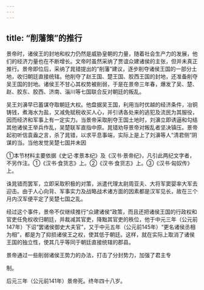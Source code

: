 ```yaml
---
---
---
```

title: “削藩策”的推行
---



景帝时，诸侯王的封地和权力仍然是威胁皇朝的力量，随着社会生产力的发展，他们的经济力量也在不断增长。文帝时虽然采纳了贾谊众建诸侯的主张，但并未真正推行。景帝即位后，采纳了晁错提出的“削藩”建议，逐步削夺诸侯王国的一部分土地，收归朝廷直接统辖。他削夺了赵王国、楚王国、胶西王国的封地，还准备削夺吴王国的封地。诸侯王不甘心其权势被削弱，于是在景帝三年春，爆发了吴、楚、赵、胶东、胶西、济南、淄川等七国联合反对朝廷的叛乱。

吴王刘濞早已蓄谋夺取朝廷大权。他盘据吴王国，利用当时优越的经济条件，冶铜铸钱，煮海水为盐，又减免赋税收买人心，并引诱各处来的逃犯及流民为其服役，因而经济和军事上有一定实力。当景帝采取削夺王国土地时，刘濞立即诱逼和勾结其他诸侯王举兵作乱，吴楚联军直指中原。晁错劝导景帝对叛乱者坚决镇压。景帝起初听信袁盎之言，杀了晁错，以求平息事端，实际上是上了刘濞等人“清君侧”阴谋的当。当他发觉吴楚七国并未因

①本节材料主要依据《史记·孝景本纪》及《汉书·景帝纪》，凡引此两纪文字者，不另作注。①《汉书·食货志》上。②《汉书·食货志》上。③《汉书·匈奴传》上。

诛晁错而罢军，立即采取积极的对策，派遣代理太尉周亚夫、大将军窦婴率大军去迎击。由于人心向背、军事实力及战略战术诸方面的因素都是汉军见长，故在三个月内汉军便平定了吴楚七国之乱。

经过这个事件，景帝不仅继续推行“众建诸侯”政策，而且还把诸侯王国的行政权和官吏任免权收归朝廷，并裁减其官吏，降黜其官吏的秩位，他于中元三年（公元前147年）下诏“罢诸侯御史大夫官”，又于中元五年（公元前145年）“更名诸侯丞相为相”，都是为了抑损诸侯王之权，使其低于朝廷。这样，就在实际上取消了诸侯王国的独立性，使其几乎等同于朝廷直接统辖的郡县。

景帝通过一些削弱诸侯王势力的办法，打击了分封势力，加强了君主专

制。

后元三年（公元前141年）景帝死。终年四十八岁。